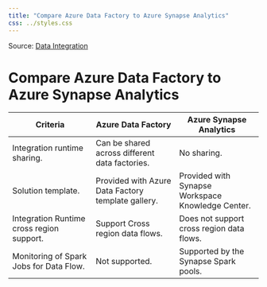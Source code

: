 ```yaml
---
title: "Compare Azure Data Factory to Azure Synapse Analytics"
css: ../styles.css
---
```


Source: [Data Integration](https://microsoftlearning.github.io/AZ-305-DesigningMicrosoftAzureInfrastructureSolutions/)

# Compare Azure Data Factory to Azure Synapse Analytics

|Criteria|Azure Data Factory|Azure Synapse Analytics|
|--|--|--|
|Integration runtime sharing.|Can be shared across different data factories.|No sharing.|
|Solution template.|Provided with Azure Data Factory template gallery.|Provided with Synapse Workspace Knowledge Center.|
|Integration Runtime cross region support.|Support Cross region data flows.|Does not support cross region data flows.|
|Monitoring of Spark Jobs for Data Flow.|Not supported.|Supported by the Synapse Spark pools.|
